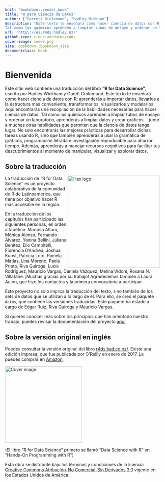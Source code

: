 ```yaml
---
knit: "bookdown::render_book"
title: "R para Ciencia de Datos"
author: ["Garrett Grolemund", "Hadley Wickham"]
description: "Este texto te enseñará cómo hacer ciencia de datos con R: aprenderás a importar datos, llevarlos a la estructura más conveniente, transformarlos, visualizarlos y modelarlos. Aquí encontrarás una recopilación de la habilidades necesarias para hacer ciencia de datos. 
Tal como los químicos aprenden a limpiar tubos de ensayo y ordenar un laboratorio, aprenderás a limpiar datos y crear gráficos--- junto a muchas otras habilidades que permiten que la ciencia de datos tenga lugar. Aquí no solo encontrarás las mejores prácticas para desarrollar dichas tareas usando R, sino que también aprenderás a usar la gramática de gráficos, programación letrada e investigación reproducible para ahorrar tiempo. Además, aprenderás a manejar recursos cognitivos para facilitar tus descubrimientos al momento de manipular, visualizar y explorar datos."
url: 'http\://es.r4ds.hadley.nz/'
github-repo: cienciadedatos/r4ds
cover-image: cover.png
site: bookdown::bookdown_site
documentclass: book
---
```


# Bienvenida {-}

Este sitio web contiene una traducción del libro __"R for Data Science"__,  escrito por Hadley Wickham y Garett Grolemund. Este texto te enseñará cómo hacer ciencia de datos con R: aprenderás a importar datos, llevarlos a la estructura más conveniente, transformarlos, visualizarlos y modelarlos. Aquí encontrarás una recopilación de la habilidades necesarias para hacer ciencia de datos. 
Tal como los químicos aprenden a limpiar tubos de ensayo y ordenar un laboratorio, aprenderás a limpiar datos y crear gráficos--- junto a muchas otras habilidades que permiten que la ciencia de datos tenga lugar. No solo encontrarás las mejores prácticas para desarrollar dichas tareas usando R, sino que también aprenderás a usar la gramática de gráficos, programación letrada e investigación reproducible para ahorrar tiempo. Además, aprenderás a manejar recursos cognitivos para facilitar tus descubrimientos al momento de manipular, visualizar y explorar datos.

## Sobre la traducción
<img src="hex_r4ds-es.png" width="300" height="300" align="right" alt="Hex logo" />

La traducción de "R for Data Science" es un proyecto colaborativo de la comunidad de R de Latinoamérica, que tiene por objetivo hacer R más accesible en la región. 

En la traducción de los capítulos han participado las siguientes personas, en orden alfabético: Marcela	Alfaro, Mónica	Alonso, Fernando	Álvarez, Yanina	Bellini, Juliana	Benítez, Elio	Campitelli, Florencia	D'Andrea, Joshua	Kunst, Patricia	Loto, Pamela	Matías, Lina	Moreno, Paola	Prieto, Riva	Quiroga, Lucía	Rodríguez, Mauricio	Vargas, Daniela	Vázquez, Melina	Vidoni, Roxana N.	Villafañe. ¡Muchas gracias por su trabajo! Agradecemos también a Laura Ación, que hizo los contactos y la primera convocatoria a participar. 

Este proyecto no solo implica la traducción del texto, sino también de los sets de datos que se utilizan a lo largo de él. Para ello, se creó el paquete `datos`, que contiene las versiones traducidas. Este paquete ha estado a cargo de Edgar Ruiz, Riva Quiroga y Mauricio Vargas.

Si quieres conocer más sobre los principios que han orientado nuestro trabajo, puedes revisar la documentación del proyecto [aquí](https://github.com/cienciadedatos/descripcion-y-orientaciones).

## Sobre la versión original en inglés
Puedes consultar la versión original del libro [r4ds.had.co.nz/](http://r4ds.had.co.nz/). Existe una edición impresa, que fue publicada por O'Reilly en enero de 2017. La puedes comprar en [Amazon](http://amzn.to/2aHLAQ1).

<img src="cover.png" height="250" alt="Cover image" />

(El libro "R for Data Science" primero se llamó "Data Science with R" en "Hands-On Programming with R")

Esta obra se distribute bajo los términos y condiciones de la licencia [Creative Commons Atribución-No Comercial-Sin Derivados 3.0](http://creativecommons.org/licenses/by-nc-nd/3.0/us/) vigente en los Estados Unidos de América.
